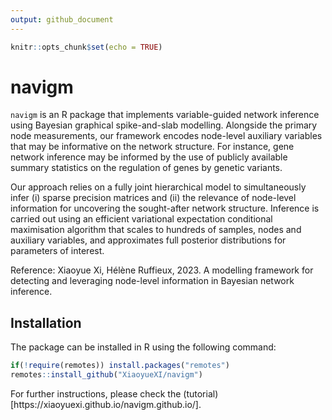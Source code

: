 ```yaml
---
output: github_document
---
```


```r
knitr::opts_chunk$set(echo = TRUE)
```

# navigm

`navigm` is an R package that implements variable-guided network inference 
using Bayesian graphical spike-and-slab modelling. Alongside the primary 
node measurements, our framework encodes node-level auxiliary variables 
that may be informative on the network structure. For instance, gene network 
inference may be informed by the use of publicly available summary statistics 
on the regulation of genes by genetic variants. 

Our approach relies on a fully joint hierarchical model to simultaneously 
infer (i) sparse precision matrices and (ii) the relevance of node-level 
information for uncovering the sought-after network structure. Inference 
is carried out using an efficient variational expectation conditional 
maximisation algorithm that scales to hundreds of samples, nodes and 
auxiliary variables, and approximates full posterior distributions for 
parameters of interest.

Reference: Xiaoyue Xi, Hélène Ruffieux, 2023. A modelling framework
for detecting and leveraging node-level information in Bayesian network 
inference.

## Installation

The package can be installed in R using the following command:

``` r
if(!require(remotes)) install.packages("remotes")
remotes::install_github("XiaoyueXI/navigm")
```

For further instructions, please check the (tutorial)[https://xiaoyuexi.github.io/navigm.github.io/].
